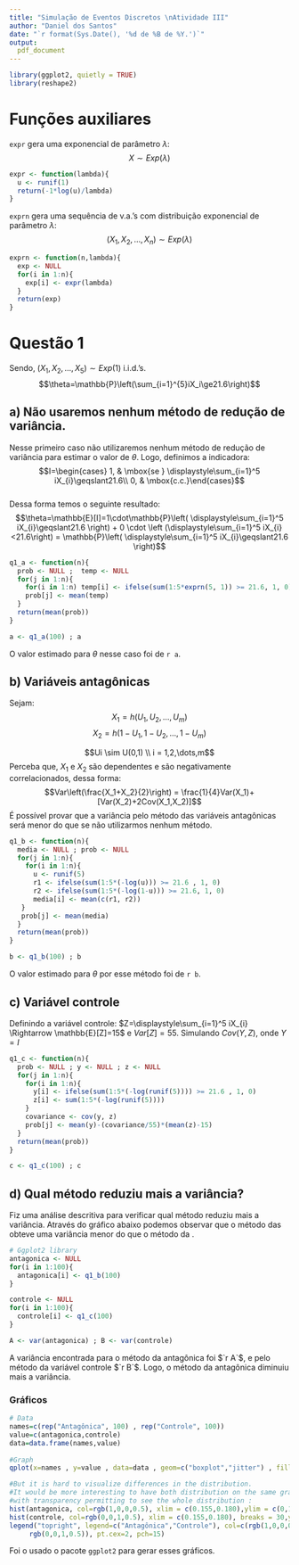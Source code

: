 ```yaml
---
title: "Simulação de Eventos Discretos \nAtividade III"
author: "Daniel dos Santos"
date: "`r format(Sys.Date(), '%d de %B de %Y.')`"
output: 
  pdf_document
---
```



```r
library(ggplot2, quietly = TRUE)
library(reshape2)
```

# Funções auxiliares

`expr` gera uma exponencial de parâmetro $\lambda$:
$$X\sim Exp(\lambda)$$

```r
expr <- function(lambda){
  u <- runif(1)
  return(-1*log(u)/lambda)
}
```

`exprn` gera uma sequência de v.a.'s com distribuição exponencial de parâmetro $\lambda$:
$$(X_1,X_2,\dots,X_n)\sim Exp(\lambda)$$
```r
exprn <- function(n,lambda){
  exp <- NULL
  for(i in 1:n){
    exp[i] <- expr(lambda)
  }
  return(exp)
}
```

# Questão 1
Sendo, $(X_1,X_2,\dots, X_5)\sim Exp(1)$ i.i.d.'s.
$$\theta=\mathbb{P}\left(\sum_{i=1}^{5}iX_i\ge21.6\right)$$

## a) Não usaremos nenhum método de  redução de variância.

Nesse primeiro caso não utilizaremos nenhum método de redução de variância para estimar o valor de $\theta$.
Logo, definimos a indicadora:
$$I=\begin{cases} 1, & \mbox{se } \displaystyle\sum_{i=1}^5 iX_{i}\geqslant21.6\\ 0, & \mbox{c.c.}\end{cases}$$  
Dessa forma temos o seguinte resultado:
$$\theta=\mathbb{E}[I]=1\cdot\mathbb{P}\left( \displaystyle\sum_{i=1}^5 iX_{i}\geqslant21.6 \right) + 0 \cdot \left (\displaystyle\sum_{i=1}^5 iX_{i}<21.6\right) = \mathbb{P}\left( \displaystyle\sum_{i=1}^5 iX_{i}\geqslant21.6 \right)$$

```r
q1_a <- function(n){
  prob <- NULL ;  temp <- NULL
  for(j in 1:n){
    for(i in 1:n) temp[i] <- ifelse(sum(1:5*exprn(5, 1)) >= 21.6, 1, 0)
    prob[j] <- mean(temp)
  }
  return(mean(prob))
}
```
```r
a <- q1_a(100) ; a
```

O valor estimado para $\theta$ nesse caso foi de `r a`.

## b) Variáveis antagônicas
Sejam:
$$X_1 = h(U_1,U_2, \dots, U_m)$$
$$X_2 = h(1-U_1,1-U_2, \dots, 1-U_m)$$
\begin{center}
Onde,
\end{center}
$$Ui \sim U(0,1) \\ i = 1,2,\dots,m$$
Perceba que, $X_1$ e $X_2$ são dependentes e são negativamente correlacionados, dessa forma:
$$Var\left(\frac{X_1+X_2}{2}\right) = \frac{1}{4}Var(X_1)+[Var(X_2)+2Cov(X_1,X_2)]$$
É possível provar que a variância pelo método das variáveis antagônicas será menor do que se não utilizarmos nenhum método.

```r
q1_b <- function(n){
  media <- NULL ; prob <- NULL
  for(j in 1:n){
    for(i in 1:n){
      u <- runif(5)
      r1 <- ifelse(sum(1:5*(-log(u))) >= 21.6 , 1, 0)
      r2 <- ifelse(sum(1:5*(-log(1-u))) >= 21.6, 1, 0)
      media[i] <- mean(c(r1, r2))
   }
   prob[j] <- mean(media) 
  }
  return(mean(prob))
}
```
```r
b <- q1_b(100) ; b
```

O valor estimado para $\theta$ por esse método foi de `r b`.

## c) Variável controle
Definindo a variável controle: $Z=\displaystyle\sum_{i=1}^5 iX_{i} \Rightarrow \mathbb{E}[Z]=15$ e $Var[Z]=55$.
Simulando $Cov(Y,Z)$, onde $Y=I$

```r
q1_c <- function(n){
  prob <- NULL ; y <- NULL ; z <- NULL
  for(j in 1:n){
    for(i in 1:n){
      y[i] <- ifelse(sum(1:5*(-log(runif(5)))) >= 21.6 , 1, 0)
      z[i] <- sum(1:5*(-log(runif(5))))
    }
    covariance <- cov(y, z)
    prob[j] <- mean(y)-(covariance/55)*(mean(z)-15)
  }
  return(mean(prob))
}
```

```r
c <- q1_c(100) ; c
```


## d) Qual método reduziu mais a variância?

Fiz uma análise descritiva para verificar qual método reduziu mais a variância. Através do gráfico abaixo podemos observar que o método das [\underline{variáveis antagônicas}](#b-variaveis-antagonicas) obteve uma variância menor do que o método da [\underline{variávei controle}](#c-variavel-controle).

```r
# Ggplot2 library
antagonica <- NULL
for(i in 1:100){
  antagonica[i] <- q1_b(100)
}

controle <- NULL
for(i in 1:100){
  controle[i] <- q1_c(100)
}
```

```r
A <- var(antagonica) ; B <- var(controle)
```

A variância encontrada para o método da antagônica foi $`r A`$, e pelo método da variável controle $`r B`$. Logo, o método da antagônica diminuiu mais a variância.

### Gráficos
```r
# Data 
names=c(rep("Antagônica", 100) , rep("Controle", 100))
value=c(antagonica,controle)
data=data.frame(names,value)
 
#Graph
qplot(x=names , y=value , data=data , geom=c("boxplot","jitter") , fill=names, xlab = 'Método', ylab = 'Estimação')

#But it is hard to visualize differences in the distribution. 
#It would be more interesting to have both distribution on the same graph, 
#with transparency permitting to see the whole distribution :
hist(antagonica, col=rgb(1,0,0,0.5), xlim = c(0.155,0.180),ylim = c(0,15) ,xlab="Estimação", main = '',yaxt='n', breaks = 30, ylab = '')
hist(controle, col=rgb(0,0,1,0.5), xlim = c(0.155,0.180), breaks = 30,ylim = c(0,15), add=T)
legend("topright", legend=c("Antagônica","Controle"), col=c(rgb(1,0,0,0.5), 
     rgb(0,0,1,0.5)), pt.cex=2, pch=15)
```

Foi o usado o pacote `ggplot2` para gerar esses gráficos.